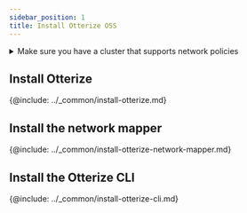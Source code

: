 ```yaml
---
sidebar_position: 1
title: Install Otterize OSS
---
```


<details>
<summary>Make sure you have a cluster that supports network policies</summary>

Before you start, you need to have a Kubernetes cluster with a [CNI](https://kubernetes.io/docs/concepts/extend-kubernetes/compute-storage-net/network-plugins/) that supports [NetworkPolicies](https://kubernetes.io/docs/concepts/services-networking/network-policies/).

{@include: ../_common/cluster-setup.md}
</details>

## Install Otterize
{@include: ../_common/install-otterize.md}


## Install the network mapper

{@include: ../_common/install-otterize-network-mapper.md}

## Install the Otterize CLI

{@include: ../_common/install-otterize-cli.md}